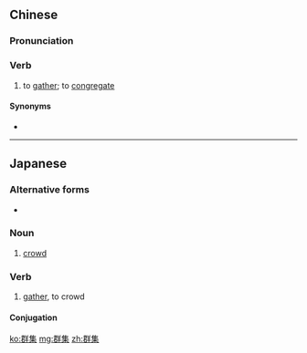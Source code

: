 {{also|羣集}}
==Chinese==
{{zh-forms|t2=羣集}}

===Pronunciation===
{{zh-pron
|m=qúnjí
|c=kwan4 zaap6
|cat=v
}}

===Verb===
{{zh-verb}}

# to [[gather]]; to [[congregate]]

====Synonyms====
* {{zh-l|聚集}}

----

==Japanese==
{{ja-kanjitab|ぐん|しゅう|yomi=on}}

===Alternative forms===
* {{l/ja|群衆}}

===Noun===
{{ja-noun|ぐんしゅう}}

# [[crowd]]

===Verb===
{{ja-verb-suru|ぐんしゅう}}

# [[gather]], to crowd

====Conjugation====
{{ja-suru|ぐんしゅう}}

[[ko:群集]]
[[mg:群集]]
[[zh:群集]]